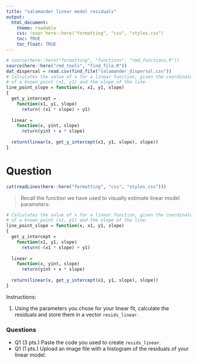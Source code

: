 ```yaml
---
title: "salamander linear model residuals"
output:  
  html_document:
    theme: readable
    css: !expr here::here("formatting", "css", "styles.css")
    toc: TRUE
    toc_float: TRUE
---
```



```r
# source(here::here("formatting", "functions", "rmd_functions.R"))
source(here::here("rmd_tools", "find_file.R"))
dat_dispersal = read.csv(find_file("salamander_dispersal.csv"))
# Calculates the value of x for a linear function, given the coordinates
# of a known point (x1, y1) and the slope of the line.
line_point_slope = function(x, x1, y1, slope)
{
  get_y_intercept = 
    function(x1, y1, slope) 
      return(-(x1 * slope) + y1)
  
  linear = 
    function(x, yint, slope) 
      return(yint + x * slope)
  
  return(linear(x, get_y_intercept(x1, y1, slope), slope))
}
```


Question
========

```r
cat(readLines(here::here("formatting", "css", "styles.css")))
```


> Recall the function we have used to visually estimate linear model parameters:

```r
# Calculates the value of x for a linear function, given the coordinates
# of a known point (x1, y1) and the slope of the line.
line_point_slope = function(x, x1, y1, slope)
{
  get_y_intercept = 
    function(x1, y1, slope) 
      return(-(x1 * slope) + y1)
  
  linear = 
    function(x, yint, slope) 
      return(yint + x * slope)
  
  return(linear(x, get_y_intercept(x1, y1, slope), slope))
}
```


Instructions:

1. Using the parameters you chose for your linear fit, calculate the residuals and store them in a vector `resids_linear`.


<div class="questionborder">
### Questions

- Q1 (3 pts.) Paste the code you used to create `resids_linear`.
- Q1 (1 pts.) Upload an image file with a histogram of the residuals of your linear model.

</div>






